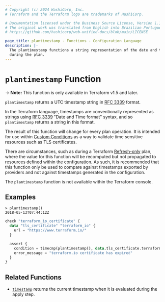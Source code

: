 ```yaml
---
# Copyright (c) 2024 HashiCorp, Inc.
# Terraform and the Terraform logo are trademarks of HashiCorp.

# Documentation licensed under the Business Source License, Version 1.1.
# The original work was translated from English into Brazilian Portuguese.
# https://github.com/hashicorp/web-unified-docs/blob/main/LICENSE

page_title: plantimestamp - Functions - Configuration Language
description: |-
  The plantimestamp functions a string representation of the date and time
  during the plan.
---
```


# `plantimestamp` Function

-> **Note:** This function is only available in Terraform v1.5 and later.

`plantimestamp` returns a UTC timestamp string in [RFC 3339](https://tools.ietf.org/html/rfc3339) format.

In the Terraform language, timestamps are conventionally represented as
strings using [RFC 3339](https://tools.ietf.org/html/rfc3339)
"Date and Time format" syntax, and so `plantimestamp` returns a string
in this format.

The result of this function will change for every plan operation. It is intended
for use within [Custom Conditions](/terraform/language/expressions/custom-conditions)
as a way to validate time sensitive resources such as TLS certificates.

There are circumstances, such as during a Terraform [Refresh-only](/terraform/cli/commands/plan#planning-modes) plan, where
the value for this function will be recomputed but not propagated to resources
defined within the configuration. As such, it is recommended that this function
only be used to compare against timestamps exported by providers and not against
timestamps generated in the configuration.

The `plantimestamp` function is not available within the Terraform console.

## Examples

```
> plantimestamp()
2018-05-13T07:44:12Z
```

```terraform
check "terraform_io_certificate" {
  data "tls_certificate" "terraform_io" {
    url = "https://www.terraform.io/"
  }

  assert {
    condition = timecmp(plantimestamp(), data.tls_certificate.terraform_io.certificates[0].not_after) < 0
    error_message = "terraform.io certificate has expired"
  }
}
```

## Related Functions

* [`timestamp`](/terraform/language/functions/timestamp) returns the current timestamp when it is evaluated
during the apply step.
